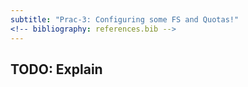 ```yaml
---
subtitle: "Prac-3: Configuring some FS and Quotas!"
<!-- bibliography: references.bib -->
---
```


## TODO: Explain
